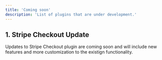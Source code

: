 ```yaml
---
title: 'Coming soon'
description: 'List of plugins that are under development.'
---
```


## 1. Stripe Checkout Update


Updates to Stripe Checkout plugin are coming soon and will include new features and more customization to the existign functionality.